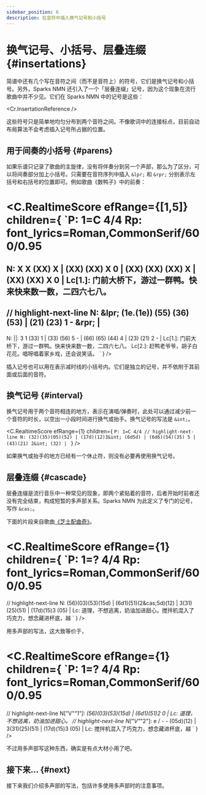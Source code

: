 ```yaml
---
sidebar_position: 6
description: 在音符中插入换气记号和小括号
---
```


# 换气记号、小括号、层叠连缀 {#insertations}

简谱中还有几个写在音符之间（而不是音符上）的符号，它们是换气记号和小括号。另外，Sparks NMN 还引入了一个「层叠连缀」记号，因为这个现象在流行歌曲中并不少见。它们在 Sparks NMN 中的记号是这些：

<Cr.InsertationReference />

这些符号只是简单地均匀分布到两个音符之间。不像歌词中的连接标点，目前自动布局算法不会考虑插入记号所占据的位置。

## 用于间奏的小括号 {#parens}

如果乐谱只记录了歌曲的主旋律，没有将伴奏分到另一个声部，那么为了区分，可以将间奏部分加上小括号。只需要在音符序列中插入 `&lpr;` 和 `&rpr;` 分别表示左括号和右括号的位置即可。例如歌曲《数鸭子》中的前奏：

<C.RealtimeScore efRange={[1,5]} children={
`P: 1=C 4/4
Rp: font_lyrics=Roman,CommonSerif/600/0.95
===
N: X X (XX) X | (XX) (XX) X 0 | (XX) (XX) (XX) X | (XX) (XX) X 0 |
Lc[1.]: 门前大桥下，游过一群鸭。快来快来数一数，二四六七八。
---
// highlight-next-line
N: &lpr; (1e.(1e)) (55) (36) (53) | (21) (23) 1 - &rpr; |
---
N: ||: 3 1 (33) 1 | (33) (56) 5 - | (66) (65) (44) 4 | (23) (21) 2 - |
Lc[1.]: 门前大桥下，游过一群鸭。快来快来数一数，二四六七八。
Lc[2.]: 赶鸭老爷爷，胡子白花花。唱呀唱着家乡戏，还会说笑话。
`
} />

插入记号也可以用在表示减时线的小括号内。它们是独立的记号，并不依附于其前面或后面的音符。

## 换气记号 {#interval}

换气记号用于两个音符相连的地方，表示在演唱/弹奏时，此处可以通过减少前一个音符的时长，以空出一小段时间进行换气或抬手。换气记号的写法是 `&int;`。

<C.RealtimeScore efRange={1} children={
`P: 1=C 4/4
// highlight-next-line
N: (32)(35)(05)(52) | (17d)(12)3&int; (6d5d) | (6d6)(54)(35) 5 | (43)(21) 2&int; (32) |
`
} />

如果换气或抬手的地方已经有一个休止符，则没有必要再使用换气记号。

## 层叠连缀 {#cascade}

层叠连缀是流行音乐中一种常见的现象，即两个紧贴着的音符，后者开始时前者还没有完全结束，构成短暂的多声部关系。Sparks NMN 为此定义了专门的记号，写作 `&cas;`。

下面的片段来自歌曲[《芝士配曲奇》](https://www.kuwo.cn/play_detail/162604893)。

<C.RealtimeScore efRange={1} children={
`P: 1=? 4/4
Rp: font_lyrics=Roman,CommonSerif/600/0.95
====
// highlight-next-line
N: (56)(03)(53)(15d) | (6d1)(51)(2&cas;5d)(12) | 3(31)(25)(51) | (17d)(15)3 (05) |
Lc: 道理，不想逃离，奶油加进甜心。搅拌机混入了巧克力，想念藏进杯底，越
`
} />

用多声部的写法，这大致等价于，

<C.RealtimeScore efRange={1} children={
`P: 1=? 4/4
Rp: font_lyrics=Roman,CommonSerif/600/0.95
====
// highlight-next-line
N["V"_"1"]: (56)(03)(53)(15d) | (6d1)(51)2 0 |
Lc: 道理，不想逃离，奶油加进甜心。
// highlight-next-line
N["V"_"2"]: e / - - (05d)(12) | 3(31)(25)(51) | (17d)(15)3 (05) |
Lc: 搅拌机混入了巧克力，想念藏进杯底，越
`
} />

不过用多声部写这种东西，确实是有点大材小用了吧。

## 接下来... {#next}

接下来我们介绍多声部的写法，包括许多使用多声部时的注意事项。
